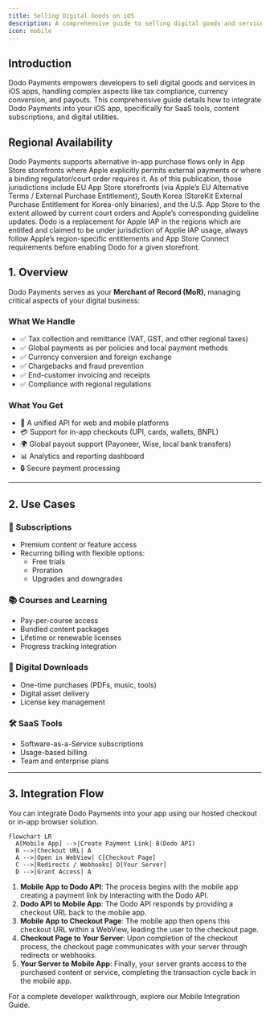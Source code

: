 ```yaml
---
title: Selling Digital Goods on iOS
description: A comprehensive guide to selling digital goods and services on iOS apps using Dodo Payments
icon: mobile
---
```


## Introduction

Dodo Payments empowers developers to sell digital goods and services in iOS apps, handling complex aspects like tax compliance, currency conversion, and payouts. This comprehensive guide details how to integrate Dodo Payments into your iOS app, specifically for SaaS tools, content subscriptions, and digital utilities.

## Regional Availability

Dodo Payments supports alternative in-app purchase flows only in App Store storefronts where Apple explicitly permits external payments or where a binding regulator/court order requires it. As of this publication, those jurisdictions include EU App Store storefronts (via Apple’s EU Alternative Terms / External Purchase Entitlement), South Korea (StoreKit External Purchase Entitlement for Korea-only binaries), and the U.S. App Store to the extent allowed by current court orders and Apple’s corresponding guideline updates. Dodo is a  replacement for Apple IAP in the regions which are entitled and claimed to be under jurisdiction of Applie IAP usage, always follow Apple’s region-specific entitlements and App Store Connect requirements before enabling Dodo for a given storefront.

## 1. Overview
Dodo Payments serves as your **Merchant of Record (MoR)**, managing critical aspects of your digital business:

### What We Handle
- ✅ Tax collection and remittance (VAT, GST, and other regional taxes)
- ✅ Global payments as per policies and local payment methods
- ✅ Currency conversion and foreign exchange
- ✅ Chargebacks and fraud prevention
- ✅ End-customer invoicing and receipts
- ✅ Compliance with regional regulations

### What You Get
- 🚀 A unified API for web and mobile platforms
- 💳 Support for in-app checkouts (UPI, cards, wallets, BNPL)
- 🌍 Global payout support (Payoneer, Wise, local bank transfers)
- 📊 Analytics and reporting dashboard
- 🔒 Secure payment processing

---

## 2. Use Cases

### 📱 Subscriptions
- Premium content or feature access
- Recurring billing with flexible options:
  - Free trials
  - Proration
  - Upgrades and downgrades

### 📚 Courses and Learning
- Pay-per-course access
- Bundled content packages
- Lifetime or renewable licenses
- Progress tracking integration

### 🎵 Digital Downloads
- One-time purchases (PDFs, music, tools)
- Digital asset delivery
- License key management

### 🛠️ SaaS Tools
- Software-as-a-Service subscriptions
- Usage-based billing
- Team and enterprise plans

---

## 3. Integration Flow

You can integrate Dodo Payments into your app using our hosted checkout or in-app browser solution.

```mermaid
flowchart LR
  A[Mobile App] -->|Create Payment Link| B(Dodo API)
  B -->|Checkout URL| A
  A -->|Open in WebView| C[Checkout Page]
  C -->|Redirects / Webhooks| D[Your Server]
  D -->|Grant Access| A
```

1. **Mobile App to Dodo API**: The process begins with the mobile app creating a payment link by interacting with the Dodo API.
2. **Dodo API to Mobile App**: The Dodo API responds by providing a checkout URL back to the mobile app.
3. **Mobile App to Checkout Page**: The mobile app then opens this checkout URL within a WebView, leading the user to the checkout page.
4. **Checkout Page to Your Server**: Upon completion of the checkout process, the checkout page communicates with your server through redirects or webhooks.
5. **Your Server to Mobile App**: Finally, your server grants access to the purchased content or service, completing the transaction cycle back in the mobile app.

<Card title="Mobile Integration Guide" icon="mobile" href="/developer-resources/mobile-integration">
    For a complete developer walkthrough, explore our Mobile Integration Guide.
</Card>

